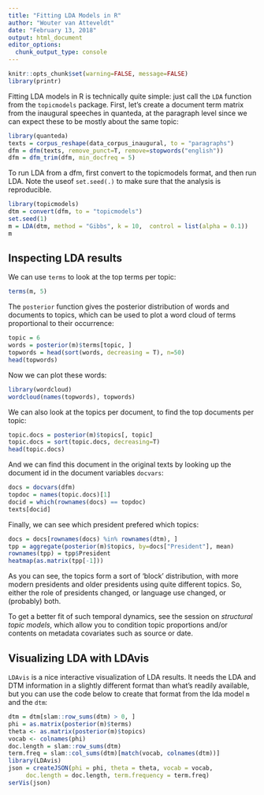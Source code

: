 ```yaml
---
title: "Fitting LDA Models in R"
author: "Wouter van Atteveldt"
date: "February 13, 2018"
output: html_document
editor_options: 
  chunk_output_type: console
---
```


```r
knitr::opts_chunk$set(warning=FALSE, message=FALSE)
library(printr)
```

Fitting LDA models in R is technically quite simple: just call the `LDA` function from the `topicmodels` package.
First, let's create a document term matrix from the inaugural speeches in quanteda,
at the paragraph level since we can expect these to be mostly about the same topic:

```r
library(quanteda)
texts = corpus_reshape(data_corpus_inaugural, to = "paragraphs")
dfm = dfm(texts, remove_punct=T, remove=stopwords("english"))
dfm = dfm_trim(dfm, min_docfreq = 5)
```

To run LDA from a dfm, first convert to the topicmodels format, and then run LDA. 
Note the useof `set.seed(.)` to make sure that the analysis is reproducible. 

```r
library(topicmodels)
dtm = convert(dfm, to = "topicmodels") 
set.seed(1)
m = LDA(dtm, method = "Gibbs", k = 10,  control = list(alpha = 0.1))
m
```

## Inspecting LDA results

We can use `terms` to look at the top terms per topic:

```r
terms(m, 5)
```

The `posterior` function gives the posterior distribution of words and documents to topics,
which can be used to plot a word cloud of terms proportional to their occurrence:

```r
topic = 6
words = posterior(m)$terms[topic, ]
topwords = head(sort(words, decreasing = T), n=50)
head(topwords)
```

Now we can plot these words:
```r
library(wordcloud)
wordcloud(names(topwords), topwords)
```

We can also look at the topics per document, to find the top documents per topic:


```r
topic.docs = posterior(m)$topics[, topic] 
topic.docs = sort(topic.docs, decreasing=T)
head(topic.docs)
```

And we can find this document in the original texts by looking up the document id in the document variables `docvars`:

```r
docs = docvars(dfm)
topdoc = names(topic.docs)[1]
docid = which(rownames(docs) == topdoc)
texts[docid]
```

Finally, we can see which president prefered which topics:

```r
docs = docs[rownames(docs) %in% rownames(dtm), ]
tpp = aggregate(posterior(m)$topics, by=docs["President"], mean)
rownames(tpp) = tpp$President
heatmap(as.matrix(tpp[-1]))
```

As you can see, the topics form a sort of 'block' distribution, with more modern presidents and older presidents
using quite different topics. So, either the role of presidents changed, or language use changed, or (probably) both.

To get a better fit of such temporal dynamics, see the session on *structural topic models*, which allow you to condition topic proportions and/or contents on metadata covariates such as source or date. 

## Visualizing LDA with LDAvis

`LDAvis` is a nice interactive visualization of LDA results.
It needs the LDA and DTM information in a slightly different format than what's readily available, but you can use the code below to create that format from the
lda model `m` and the `dtm`:

```r
dtm = dtm[slam::row_sums(dtm) > 0, ]
phi = as.matrix(posterior(m)$terms)
theta <- as.matrix(posterior(m)$topics)
vocab <- colnames(phi)
doc.length = slam::row_sums(dtm)
term.freq = slam::col_sums(dtm)[match(vocab, colnames(dtm))]
library(LDAvis)
json = createJSON(phi = phi, theta = theta, vocab = vocab,
     doc.length = doc.length, term.frequency = term.freq)
serVis(json)
```
